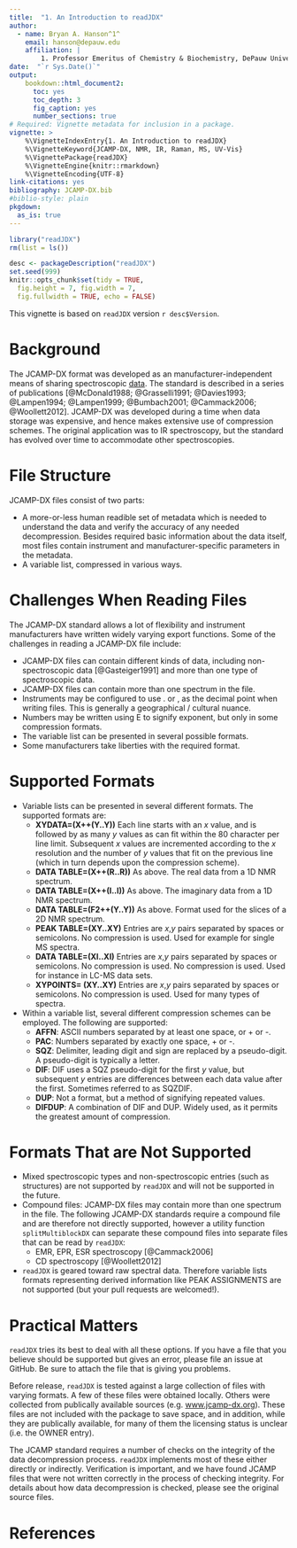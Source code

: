 ```yaml
---
title:  "1. An Introduction to readJDX"
author:
  - name: Bryan A. Hanson^1^
    email: hanson@depauw.edu
    affiliation: |
        1. Professor Emeritus of Chemistry & Biochemistry, DePauw University, Greencastle IN USA.
date:  "`r Sys.Date()`"
output:
    bookdown::html_document2:
      toc: yes
      toc_depth: 3
      fig_caption: yes
      number_sections: true
# Required: Vignette metadata for inclusion in a package.
vignette: >
    %\VignetteIndexEntry{1. An Introduction to readJDX}
    %\VignetteKeyword{JCAMP-DX, NMR, IR, Raman, MS, UV-Vis}
    %\VignettePackage{readJDX}
    %\VignetteEngine{knitr::rmarkdown}
    %\VignetteEncoding{UTF-8}
link-citations: yes
bibliography: JCAMP-DX.bib
#biblio-style: plain
pkgdown:
  as_is: true
---
```


```r
library("readJDX")
rm(list = ls())

desc <- packageDescription("readJDX")
set.seed(999)
knitr::opts_chunk$set(tidy = TRUE,
  fig.height = 7, fig.width = 7,
  fig.fullwidth = TRUE, echo = FALSE)
```

This vignette is based on `readJDX` version `r desc$Version`.

# Background

The JCAMP-DX format was developed as an manufacturer-independent means of sharing spectroscopic [data](http://www.jcamp-dx.org).  The standard is described in a series of publications [@McDonald1988; @Grasselli1991; @Davies1993; @Lampen1994; @Lampen1999;  @Bumbach2001; @Cammack2006; @Woollett2012].  JCAMP-DX was developed during a time when data storage was expensive, and hence makes extensive use of compression schemes.  The original application was to IR spectroscopy, but the standard has evolved over time to accommodate other spectroscopies.

# File Structure

JCAMP-DX files consist of two parts:

* A more-or-less human readible set of metadata which is needed to understand the data and verify the accuracy of any needed decompression.  Besides required basic information about the data itself, most files contain instrument and manufacturer-specific parameters in the metadata.
* A variable list, compressed in various ways.

# Challenges When Reading Files

The JCAMP-DX standard allows a lot of flexibility and instrument manufacturers have written widely varying export functions.  Some of the challenges in reading a JCAMP-DX file include:

* JCAMP-DX files can contain different kinds of data, including non-spectroscopic data [@Gasteiger1991] and more than one type of spectroscopic data.
* JCAMP-DX files can contain more than one spectrum in the file.
* Instruments may be configured to use . or , as the decimal point when writing files.  This is generally a geographical / cultural nuance.
* Numbers may be written using E to signify exponent, but only in some compression formats.
* The variable list can be presented in several possible formats.
* Some manufacturers take liberties with the required format.


# Supported Formats

* Variable lists can be presented in several different formats.  The supported formats are:
    * **XYDATA=(X++(Y..Y))** Each line starts with an $x$ value, and is followed by as many $y$ values as can fit within the 80 character per line limit.  Subsequent $x$ values are incremented according to the $x$ resolution and the number of $y$ values that fit on the previous line (which in turn depends upon the compression scheme).
    * **DATA TABLE=(X++(R..R))** As above.  The real data from a 1D NMR spectrum.
    * **DATA TABLE=(X++(I..I))** As above.  The imaginary data from a 1D NMR spectrum.
    * **DATA TABLE=(F2++(Y..Y))** As above.  Format used for the slices of a 2D NMR spectrum.
    * **PEAK TABLE=(XY..XY)** Entries are $x$,$y$ pairs separated by spaces or semicolons.  No compression is used.  Used for example for single MS spectra.
    * **DATA TABLE=(XI..XI)** Entries are $x$,$y$ pairs separated by spaces or semicolons.  No compression is used.  No compression is used.  Used for instance in LC-MS data sets.
    * **XYPOINTS= (XY..XY)** Entries are $x$,$y$ pairs separated by spaces or semicolons.  No compression is used. Used for many types of spectra.
* Within a variable list, several different compression schemes can be employed.  The following are supported:
    * **AFFN**: ASCII numbers separated by at least one space, or + or -.
    * **PAC**: Numbers separated by exactly one space, + or -.
    * **SQZ**: Delimiter, leading digit and sign are replaced by a pseudo-digit. A pseudo-digit is typically a letter.
    * **DIF**: DIF uses a SQZ pseudo-digit for the first $y$ value, but subsequent $y$ entries are differences between each data value after the first.  Sometimes referred to as SQZDIF.
    * **DUP**: Not a format, but a method of signifying repeated values.
    * **DIFDUP**: A combination of DIF and DUP.  Widely used, as it permits the greatest amount of compression.

# Formats That are Not Supported

* Mixed spectroscopic types and non-spectroscopic entries (such as structures) are not supported by `readJDX` and will not be supported in the future.
* Compound files: JCAMP-DX files may contain more than one spectrum in the file.  The following JCAMP-DX standards require a compound file and are therefore not directly supported, however a utility function `splitMultiblockDX` can separate these compound files into separate files that can be read by `readJDX`:
    * EMR, EPR, ESR spectroscopy [@Cammack2006]
    * CD spectroscopy [@Woollett2012]
* `readJDX` is geared toward raw spectral data.  Therefore variable lists formats representing derived information like PEAK ASSIGNMENTS are not supported (but your pull requests are welcomed!).

# Practical Matters

`readJDX` tries its best to deal with all these options.  If you have a file that you believe should be supported but gives an error, please file an issue at GitHub.  Be sure to attach the file that is giving you problems.

Before release, `readJDX` is tested against a large collection of files with varying formats.  A few of these files were obtained locally.  Others were collected from publically available sources (e.g. [www.jcamp-dx.org](http://www.jcamp-dx.org/testdata.html)).  These files are not included with the package to save space, and in addition, while they are publically available, for many of them the licensing status is unclear (i.e. the OWNER entry).

The JCAMP standard requires a number of checks on the integrity of the data decompression process.  `readJDX` implements most of these either directly or indirectly.  Verification is important, and we have found JCAMP files that were not written correctly in the process of checking integrity.  For details about how data decompression is checked, please see the original source files.

# References
